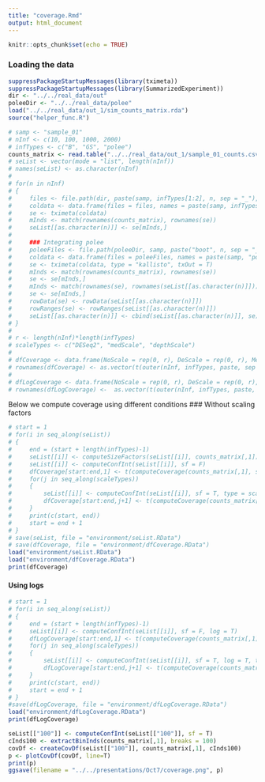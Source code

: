 ```yaml
---
title: "coverage.Rmd"
output: html_document
---
```


```r
knitr::opts_chunk$set(echo = TRUE)
```

### Loading the data
```r
suppressPackageStartupMessages(library(tximeta))
suppressPackageStartupMessages(library(SummarizedExperiment))
dir <- "../../real_data/out"
poleeDir <- "../../real_data/polee"
load("../../real_data/out_1/sim_counts_matrix.rda")
source("helper_func.R")

# samp <- "sample_01"
# nInf <- c(10, 100, 1000, 2000)
# infTypes <- c("B", "GS", "polee")
counts_matrix <- read.table("../../real_data/out_1/sample_01_counts.csv", header=T, row.names=1)
# seList <- vector(mode = "list", length(nInf))
# names(seList) <- as.character(nInf)
# 
# for(n in nInf)
# {
#     files <- file.path(dir, paste(samp, infTypes[1:2], n, sep = "_"), "quant.sf")
#     coldata <- data.frame(files = files, names = paste(samp, infTypes[1:2], n, sep = "_"), infType = infTypes[1:2], stringsAsFactors = F)
#     se <- tximeta(coldata)
#     mInds <- match(rownames(counts_matrix), rownames(se))
#     seList[[as.character(n)]] <- se[mInds,]
#     
#     ### Integrating polee
#     poleeFiles <- file.path(poleeDir, samp, paste("boot", n, sep = "_"), "abundance.h5")
#     coldata <- data.frame(files = poleeFiles, names = paste(samp, "polee", n, sep = "_"), infType = "polee", stringsAsFactors = F)
#     se <- tximeta(coldata, type = "kallisto", txOut = T)
#     mInds <- match(rownames(counts_matrix), rownames(se))
#     se <- se[mInds,]
#     mInds <- match(rownames(se), rownames(seList[[as.character(n)]]))
#     se <- se[mInds,]
#     rowData(se) <- rowData(seList[[as.character(n)]])
#     rowRanges(se) <- rowRanges(seList[[as.character(n)]])
#     seList[[as.character(n)]] <- cbind(seList[[as.character(n)]], se)
# }
# 
# r <- length(nInf)*length(infTypes)
# scaleTypes <- c("DESeq2", "medScale", "depthScale")
# 
# dfCoverage <- data.frame(NoScale = rep(0, r), DeScale = rep(0, r), MedScale = rep(0, r), depthScale = rep(0, r))
# rownames(dfCoverage) <- as.vector(t(outer(nInf, infTypes, paste, sep = "_")))
# 
# dfLogCoverage <- data.frame(NoScale = rep(0, r), DeScale = rep(0, r), MedScale = rep(0, r), depthScale = rep(0, r))
# rownames(dfLogCoverage) <-  as.vector(t(outer(nInf, infTypes, paste, sep = "_")))

```

Below we compute coverage using different conditions
### Without scaling factors
```r
# start = 1
# for(i in seq_along(seList))
# {
#     end = (start + length(infTypes)-1)
#     seList[[i]] <- computeSizeFactors(seList[[i]], counts_matrix[,1])
#     seList[[i]] <- computeConfInt(seList[[i]], sf = F)
#     dfCoverage[start:end,1] <- t(computeCoverage(counts_matrix[,1], seList[[i]], list(seq(nrow(counts_matrix)))))
#     for(j in seq_along(scaleTypes))
#     {
#         seList[[i]] <- computeConfInt(seList[[i]], sf = T, type = scaleTypes[j])
#         dfCoverage[start:end,j+1] <- t(computeCoverage(counts_matrix[,1], seList[[i]], list(seq(nrow(counts_matrix)))))
#     }
#     print(c(start, end))
#     start = end + 1
# }
# save(seList, file = "environment/seList.RData")
# save(dfCoverage, file = "environment/dfCoverage.RData")
load("environment/seList.RData")
load("environment/dfCoverage.RData")
print(dfCoverage)
```

#### Using logs
```r
# start = 1
# for(i in seq_along(seList))
# {
#     end = (start + length(infTypes)-1)
#     seList[[i]] <- computeConfInt(seList[[i]], sf = F, log = T)
#     dfLogCoverage[start:end,1] <- t(computeCoverage(counts_matrix[,1], seList[[i]], list(seq(nrow(counts_matrix)))))
#     for(j in seq_along(scaleTypes))
#     {
#         seList[[i]] <- computeConfInt(seList[[i]], sf = T, log = T, type = scaleTypes[j])
#         dfLogCoverage[start:end,j+1] <- t(computeCoverage(counts_matrix[,1], seList[[i]], list(seq(nrow(counts_matrix)))))
#     }
#     print(c(start, end))
#     start = end + 1
# }
#save(dfLogCoverage, file = "environment/dfLogCoverage.RData")
load("environment/dfLogCoverage.RData")
print(dfLogCoverage)
```

```r
seList[["100"]] <- computeConfInt(seList[["100"]], sf = T)
cInds100 <- extractBinInds(counts_matrix[,1], breaks = 100)
covDf <- createCovDf(seList[["100"]], counts_matrix[,1], cInds100)
p <- plotCovDf(covDf, line=T)
print(p)
ggsave(filename = "../../presentations/Oct7/coverage.png", p)
```


<!-- ### Comaprison of counts -->
<!-- ```{r} -->
<!-- se <- seList[["100"]] -->
<!-- sfTrue <- metadata(se)[["sf"]][["DESeq2"]][1,] -->
<!-- sfEst <- metadata(se)[["sf"]][["DESeq2"]][2,] -->

<!-- dfBoot <- data.frame(Est = assays(se)[["counts"]][,1]/sfEst[1], True = counts_matrix[,1]/sfTrue[1]) -->
<!-- dfGS <- data.frame(Est = assays(se)[["counts"]][,2]/sfEst[2], True = counts_matrix[,1]/sfTrue[2]) -->
<!-- dfPolee <- data.frame(Est = assays(se)[["counts"]][,3]/sfEst[3], True = counts_matrix[,1]/sfTrue[3]) -->

<!-- cInds <- computeCoverage(counts_matrix[,1], se, indsList=cInds100, prop=F) -->
<!-- covMissingInds <- vector(mode = "list", 100) -->
<!-- for(i in seq_along(covMissingInds)) -->
<!-- { -->
<!--     covMissingInds[[i]] <- vector(mode = "list", length(cInds[[i]])) -->
<!--     covMissingInds[[i]] <- lapply(cInds[[i]], function(x) setdiff(cInds100[[i]], cInds100[[i]][x])) -->
<!-- } -->

<!-- getInds <- function(indsList, ind) -->
<!-- { -->
<!--     return(unlist(lapply(indsList, function(x) x[[ind]]))) -->
<!-- } -->
<!-- infInd <- 1 -->
<!-- transInds <- 100 -->
<!-- sum(dfBoot[getInds(covMissingInds[transInds],infInd),"Est"] > dfBoot[getInds(covMissingInds[transInds],infInd),"True"]) -->
<!-- ``` -->